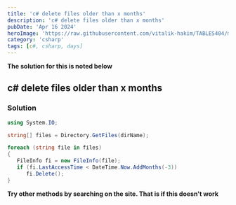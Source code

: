 ```yaml
---
title: 'c# delete files older than x months'
description: 'c# delete files older than x months'
pubDate: 'Apr 16 2024'
heroImage: 'https://raw.githubusercontent.com/vitalik-hakim/TABLES404/main/error_b/c%23.png'
category: 'csharp'
tags: [c#, csharp, days]
---
```


**The solution for this is noted below**

## c# delete files older than x months

### Solution

```csharp
using System.IO;

string[] files = Directory.GetFiles(dirName);

foreach (string file in files)
{
   FileInfo fi = new FileInfo(file);
   if (fi.LastAccessTime < DateTime.Now.AddMonths(-3))
      fi.Delete();
}
```

**Try other methods by searching on the site. That is if this doesn't work**
